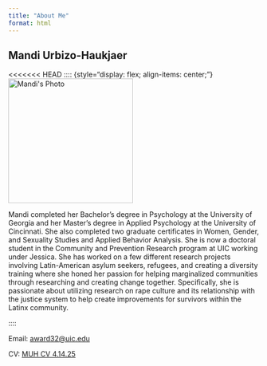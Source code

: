 ```yaml
---
title: "About Me"
format: html
---
```


## Mandi Urbizo-Haukjaer

\<\<\<\<\<\<\< HEAD :::: {style="display: flex; align-items: center;"} <img src="images/37660E7C-4F6F-4C07-9769-F0553B182BE7.jpeg" alt="Mandi&apos;s Photo" style="width: 250px; height: auto; margin-right: 20px;"/>

<div>

Mandi completed her Bachelor’s degree in Psychology at the University of Georgia and her Master’s degree in Applied Psychology at the University of Cincinnati. She also completed two graduate certificates in Women, Gender, and Sexuality Studies and Applied Behavior Analysis. She is now a doctoral student in the Community and Prevention Research program at UIC working under Jessica. She has worked on a few different research projects involving Latin-American asylum seekers, refugees, and creating a diversity training where she honed her passion for helping marginalized communities through researching and creating change together. Specifically, she is passionate about utilizing research on rape culture and its relationship with the justice system to help create improvements for survivors within the Latinx community.

</div>

::::

Email: [award32\@uic.edu](award32@uic.edu)

CV: [MUH CV 4.14.25](https://drive.google.com/file/d/13BgvR_fvY7WjIg3xhYvpUSK-NkSiNIG1/view?usp=drive_link)
